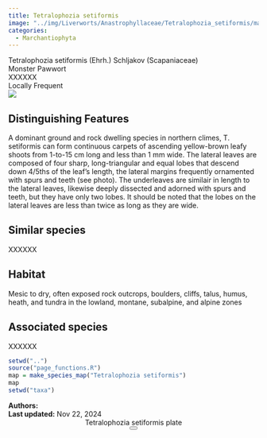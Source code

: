 ```yaml
---
title: Tetralophozia setiformis
image: "../img/Liverworts/Anastrophyllaceae/Tetralophozia_setiformis/macro_pics/Tetralophozia_setiformis_CW_01.jpeg"
categories:
  - Marchantiophyta
---
```


<div class="info-panel">
 <div class="info-top">
  <div class="taxon-scientific"><span class="taxon-name">Tetralophozia setiformis</span> <span class="taxon-authority">(Ehrh.) Schljakov</span> <span class="taxon-family">(Scapaniaceae)</span></div>
  <div class="taxon-common">Monster Pawwort</div>
 </div>
 <div class="info-bottom">
  <div class="taxon-qnd">XXXXXX</div>
  <div class="taxon-abundance">Locally Frequent</div>
 </div>
</div>
<div class="imerss-content-frame">
 <div class="imerss-image-header">
  <div class="imerss-image-holder imerss-column-left" data-toggle="tooltip" style="background-image: url(../img/Liverworts/Anastrophyllaceae/Tetralophozia_setiformis/macro_pics/Tetralophozia_setiformis_CW_01.jpeg)" title="Conor Wardrop">
  </div>

  <div class="imerss-image-holder imerss-column-right" data-toggle="tooltip" style="background-image: url(../img/Liverworts/Anastrophyllaceae/Tetralophozia_setiformis/macro_pics/Tetralophozia_setiformis_BJ_01.jpg)" title="Braden Judson">
  </div>
 
 </div>
 <div class="imerss-content-lower">
  <div class="imerss-column-left">
  <div class="tab-microscope" data-micromodal-trigger="modal-plate">
  <img src="../img/bryo guide microscope.png"/>
  </div>

<h2>Distinguishing Features</h2>

A dominant ground and rock dwelling species in northern climes, T. setiformis can form continuous carpets of ascending yellow-brown leafy shoots from 1-to-15 cm long and less than 1 mm wide. The lateral leaves are composed of four sharp, long-triangular and equal lobes that descend down 4/5ths of the leaf's length, the lateral margins frequently ornamented with spurs and teeth (see photo). The underleaves are similair in length to the lateral leaves, likewise deeply dissected and adorned with spurs and teeth, but they have only two lobes. It should be noted that the lobes on the lateral leaves are less than twice as long as they are wide. 

<h2>Similar species</h2>

XXXXXX

<h2>Habitat</h2>

Mesic to dry, often exposed rock outcrops, boulders, cliffs, talus, humus, heath, and tundra in the lowland, montane, subalpine, and alpine zones

<h2>Associated species</h2>

XXXXXX
</div>

<div class="imerss-column-right">

<div class="imerss-image-holder imerss-column-right" data-toggle="tooltip" style="background-image: url(../img/Liverworts/Anastrophyllaceae/Tetralophozia_setiformis/macro_pics/Tetralophozia_setaformis_JR_01.jpg)" title="John Reynolds">
</div>

<div class="imerss-map-holder">
```r
setwd("..")
source("page_functions.R")
map = make_species_map("Tetralophozia setiformis")
map
setwd("taxa")
```
</div>

</div>

</div>
</div>

<div class="taxon-footer">
 <div class="taxon-authors"><b>Authors:</b> <span></span></div>
 <div class="taxon-update"><b>Last updated:</b> <span>Nov 22, 2024</span></div>
</div>

<div class="modal micromodal-slide" id="modal-plate" aria-hidden="true">
 <div class="modal__overlay" tabindex="-1" data-micromodal-close>
  <div class="modal__container" role="dialog" aria-modal="true" aria-labelledby="modal-plate-title" >
   <header class="modal__header">
   <div class="modal__title" id="modal-plate-title">
  Tetralophozia setiformis plate
   </div>
   <button class="modal__close" aria-label="Close" data-micromodal-close></button>
   </header>
  <div class="modal__content" id="modal-plate-content">
   <div class="imerss-image-holder" data-toggle="tooltip" style="background-image: url(../img/XXXXX)" title="XXXXX">
  </div>
  </div>
  </div>
 </div>
</div>

<script src="../js/micromodal.min.js"></script>
<link href="../css/style-taxon.css" rel="stylesheet">
<link href="../css/micromodal.css" rel="stylesheet">

<script>
MicroModal.init();
</script>

